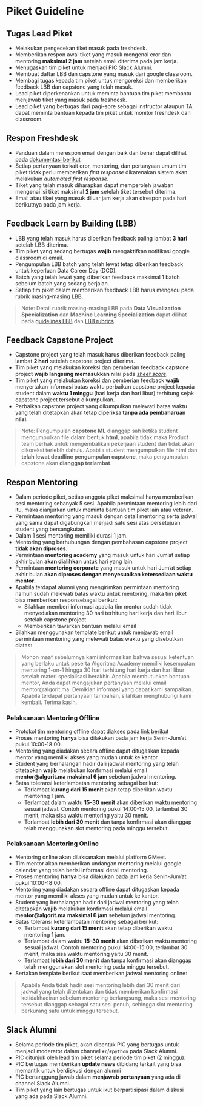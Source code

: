 # Piket Guideline

## Tugas Lead Piket

* Melakukan pengecekan tiket masuk pada freshdesk.
* Memberikan respon awal tiket yang masuk mengenai eror dan mentoring **maksimal 2 jam** setelah email diterima pada jam kerja.
* Menugaskan tim piket untuk menjadi PIC Slack Alumni.
* Membuat daftar LBB dan capstone yang masuk dari google classroom.
* Membagi tugas kepada tim piket untuk mengoreksi dan memberikan feedback LBB dan capstone yang telah masuk.
* Lead piket diperkenankan untuk meminta bantuan tim piket membantu menjawab tiket yang masuk pada freshdesk.
* Lead piket yang bertugas dari pagi-sore sebagai instructor ataupun TA dapat meminta bantuan kepada tim piket untuk monitor freshdesk dan classroom.

## Respon Freshdesk

* Panduan dalam merespon email dengan baik dan benar dapat dilihat pada [dokumentasi berikut](https://trello-attachments.s3.amazonaws.com/5b178a5917d78094e809e4c9/5f69df1f8aa3e54171468888/de3bd28e0177e532a9de032b35310397/guidelines_(5).html)
* Setiap pertanyaan terkait eror, mentoring, dan pertanyaan umum tim piket tidak perlu memberikan *first response* dikarenakan sistem akan melakukan *automated first response*.
* Tiket yang telah masuk diharapkan dapat memperoleh jawaban mengenai isi tiket maksimal **2 jam** setelah tiket tersebut diterima.
* Email atau tiket yang masuk diluar jam kerja akan direspon pada hari berikutnya pada jam kerja.

## Feedback Learn by Building (LBB)

* LBB yang telah masuk harus diberikan feedback paling lambat **3 hari** setelah LBB diterima.
* Tim piket yang sedang bertugas **wajib** mengaktifkan notifikasi google classroom di email.
* Pengumpulan LBB batch yang telah lewat tetap diberikan feedback untuk keperluan Data Career Day (DCD).
* Batch yang telah lewat yang diberikan feedback maksimal 1 batch sebelum batch yang sedang berjalan.
* Setiap tim piket dalam memberikan feedback LBB harus mengacu pada rubrik masing-masing LBB. 

> Note: Detail rubrik masing-masing LBB pada **Data Visualization Specialization** dan **Machine Learning Specialization** dapat dilihat pada [guidelines LBB](https://rpubs.com/AlgoritmaAcademy/lbb) dan [LBB rubrics](https://docs.google.com/document/d/117LRRFF0jLR5SQku3PYkUggst06Vj9XfNahcK5oJYHs/edit?usp=sharing).

## Feedback Capstone Project 

* Capstone project yang telah masuk harus diberikan feedback paling lambat **2 hari** setelah capstone project diterima.
* Tim piket yang melakukan koreksi dan pemberian feedback capstone project **wajib langsung memasukkan nilai** pada [*sheet score*](https://docs.google.com/spreadsheets/d/1cGJ0pn9k9gKCBnceWVwaL9D7BBDMNjLh8uPYlaBlJi8/edit?usp=sharing).
* Tim piket yang melakukan koreksi dan pemberian feedback **wajib** menyertakan informasi batas waktu perbaikan capstone project kepada student dalam **waktu 1 minggu** (hari kerja dan hari libur) terhitung sejak capstone project tersebut dikumpulkan.
* Perbaikan capstone project yang dikumpulkan melewati batas waktu yang telah ditetapkan akan tetap diperiksa **tanpa ada pembaharuan nilai**. 

> Note: Pengumpulan **capstone ML** dianggap sah ketika student mengumpulkan file dalam bentuk **html**, apabila tidak maka Product team berhak untuk mengembalikan pekerjaan student dan tidak akan dikoreksi terlebih dahulu. Apabila student mengumpulkan file html dan **telah lewat deadline pengumpulan capstone**, maka pengumpulan capstone akan **dianggap terlambat**.

## Respon Mentoring

* Dalam periode piket, setiap anggota piket maksimal hanya memberikan sesi mentoring sebanyak 5 sesi. Apabila permintaan mentoring lebih dari itu, maka dianjurkan untuk meminta bantuan tim piket lain atau veteran.
* Permintaan mentoring yang masuk dengan detail mentoring serta jadwal yang sama dapat digabungkan menjadi satu sesi atas persetujuan student yang bersangkutan.
* Dalam 1 sesi mentoring memiliki durasi 1 jam.
* Mentoring yang berhubungan dengan pembahasan capstone project **tidak akan diproses**.
* Permintaan **mentoring academy** yang masuk untuk hari Jum'at setiap akhir bulan **akan dialihkan** untuk hari yang lain.
* Permintaan **mentoring corporate** yang masuk untuk hari Jum'at setiap akhir bulan **akan diproses dengan menyesuaikan ketersediaan waktu mentor**.
* Apabila terdapat alumni yang mengirimkan permintaan mentoring namun sudah melewati batas waktu untuk mentoring, maka tim piket bisa memberikan responsebagai berikut:
  + Silahkan memberi informasi apabila tim mentor sudah tidak menyediakan mentoring 30 hari terhitung hari kerja dan hari libur setelah capstone project
  + Memberikan tawarkan bantuan melalui email
  
* Silahkan menggunakan template berikut untuk menjawab email permintaan mentoring yang melewati batas waktu yang disebutkan diatas:

> Mohon maaf sebelumnya kami informasikan bahwa sesuai ketentuan yang berlaku untuk peserta Algoritma Academy memiliki kesempatan mentoring 1-on-1 hingga 30 hari terhitung hari kerja dan hari libur setelah materi spesialisasi berakhir. 
Apabila membutuhkan bantuan mentor, Anda dapat mengajukan pertanyaan melalui email mentor@algorit.ma.
Demikian informasi yang dapat kami sampaikan. Apabila terdapat pertanyaan tambahan, silahkan menghubungi kami kembali. Terima kasih.

### Pelaksanaan Mentoring Offline

* Protokol tim mentoring offline dapat diakses pada [link berikut](https://docs.google.com/document/d/1L6lA0MJoyhfeYlzFBf-TuuJ8SGhZE4Yc49_kXDWkkLw/edit?usp=sharing)
* Proses mentoring **hanya** bisa dilakukan pada jam kerja Senin-Jum'at pukul 10:00-18:00.
* Mentoring yang diadakan secara offline dapat ditugaskan kepada mentor yang memiliki akses yang mudah untuk ke kantor.
* Student yang berhalangan hadir dari jadwal mentoring yang telah ditetapkan **wajib** melakukan konfirmasi melalui email **mentor@algorit.ma** **maksimal 6 jam** sebelum jadwal mentoring.
* Batas toleransi keterlambatan mentoring sebagai berikut:
  + Terlambat **kurang dari 15 menit** akan tetap diberikan waktu mentoring 1 jam.
  + Terlambat dalam waktu **15-30 menit** akan diberikan waktu mentoring sesuai jadwal. Contoh mentoring pukul 14:00-15:00, terlambat 30 menit, maka sisa waktu mentoring yaitu 30 menit.
  + Terlambat **lebih dari 30 menit** dan tanpa konfirmasi akan dianggap telah menggunakan slot mentoring pada minggu tersebut.

### Pelaksanaan Mentoring Online

* Mentoring online akan dilaksanakan melalui platform GMeet.
* Tim mentor akan memberikan undangan mentoring melalui google calendar yang telah berisi informasi detail mentoring.
* Proses mentoring **hanya** bisa dilakukan pada jam kerja Senin-Jum'at pukul 10:00-18:00.
* Mentoring yang diadakan secara offline dapat ditugaskan kepada mentor yang memiliki akses yang mudah untuk ke kantor.
* Student yang berhalangan hadir dari jadwal mentoring yang telah ditetapkan **wajib** melakukan konfirmasi melalui email **mentor@algorit.ma** **maksimal 6 jam** sebelum jadwal mentoring.
* Batas toleransi keterlambatan mentoring sebagai berikut:
  + Terlambat **kurang dari 15 menit** akan tetap diberikan waktu mentoring 1 jam.
  + Terlambat dalam waktu **15-30 menit** akan diberikan waktu mentoring sesuai jadwal. Contoh mentoring pukul 14:00-15:00, terlambat 30 menit, maka sisa waktu mentoring yaitu 30 menit.
  + Terlambat **lebih dari 30 menit** dan tanpa konfirmasi akan dianggap telah menggunakan slot mentoring pada minggu tersebut.

* Sertakan template berikut saat memberikan jadwal mentoring online:

> Apabila Anda tidak hadir sesi mentoring lebih dari 30 menit dari jadwal yang telah ditentukan dan tidak memberikan konfirmasi ketidakhadiran sebelum mentoring berlangsung, maka sesi mentoring tersebut dianggap sebagai satu sesi penuh, sehingga slot mentoring berkurang satu untuk minggu tersebut. 

## Slack Alumni

* Selama periode tim piket, akan dibentuk PIC yang bertugas untuk menjadi moderator dalam channel `#r`/`#python` pada Slack Alumni.
* PIC ditunjuk oleh lead tim piket selama periode tim piket (2 minggu).
* PIC bertugas memberikan **update news** dibidang terkait yang bisa memantik untuk berdiskusi dengan alumni
* PIC bertanggung jawab dalam **menjawab pertanyaan** yang ada di channel Slack Alumni.
* Tim piket yang lain bertugas untuk ikut berpartisipasi dalam diskusi yang ada pada Slack Alumni.



